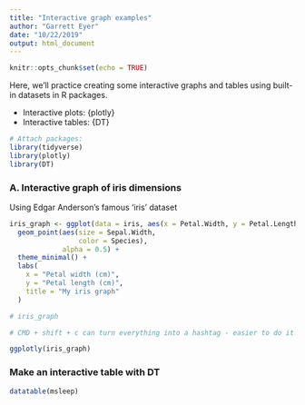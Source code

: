 ```yaml
---
title: "Interactive graph examples"
author: "Garrett Eyer"
date: "10/22/2019"
output: html_document
---
```


```r
knitr::opts_chunk$set(echo = TRUE)
```

Here, we'll practice creating some interactive graphs and tables using built-in datasets in R packages.

- Interactive plots: {plotly}
- Interactive tables: {DT}

```r

# Attach packages:
library(tidyverse)
library(plotly)
library(DT)

```

### A. Interactive graph of iris dimensions

Using Edgar Anderson's famous 'iris' dataset
```r

iris_graph <- ggplot(data = iris, aes(x = Petal.Width, y = Petal.Length)) +
  geom_point(aes(size = Sepal.Width,
                 color = Species),
             alpha = 0.5) +
  theme_minimal() +
  labs(
    x = "Petal width (cm)",
    y = "Petal length (cm)",
    title = "My iris graph"
  )

# iris_graph

# CMD + shift + c can turn everything into a hashtag - easier to do it that way to remove from markdown doc

ggplotly(iris_graph)


```

### Make an interactive table with DT

```r

datatable(msleep)


```




